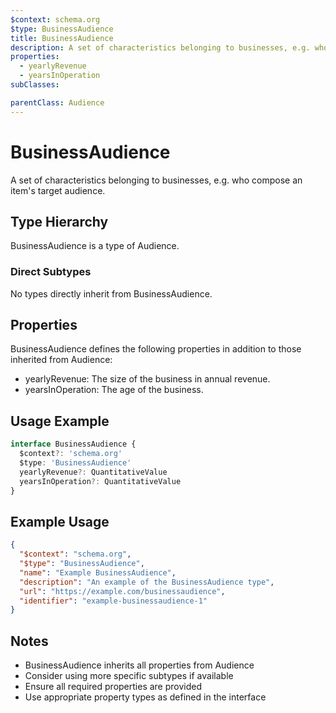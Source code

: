 ```yaml
---
$context: schema.org
$type: BusinessAudience
title: BusinessAudience
description: A set of characteristics belonging to businesses, e.g. who compose an item's target audience.
properties:
  - yearlyRevenue
  - yearsInOperation
subClasses:

parentClass: Audience
---
```


# BusinessAudience

A set of characteristics belonging to businesses, e.g. who compose an item's target audience.

## Type Hierarchy

BusinessAudience is a type of Audience.

### Direct Subtypes

No types directly inherit from BusinessAudience.

## Properties

BusinessAudience defines the following properties in addition to those inherited from Audience:

- yearlyRevenue: The size of the business in annual revenue.
- yearsInOperation: The age of the business.

## Usage Example

```typescript
interface BusinessAudience {
  $context?: 'schema.org'
  $type: 'BusinessAudience'
  yearlyRevenue?: QuantitativeValue
  yearsInOperation?: QuantitativeValue
}
```

## Example Usage

```json
{
  "$context": "schema.org",
  "$type": "BusinessAudience",
  "name": "Example BusinessAudience",
  "description": "An example of the BusinessAudience type",
  "url": "https://example.com/businessaudience",
  "identifier": "example-businessaudience-1"
}
```

## Notes

- BusinessAudience inherits all properties from Audience
- Consider using more specific subtypes if available
- Ensure all required properties are provided
- Use appropriate property types as defined in the interface
